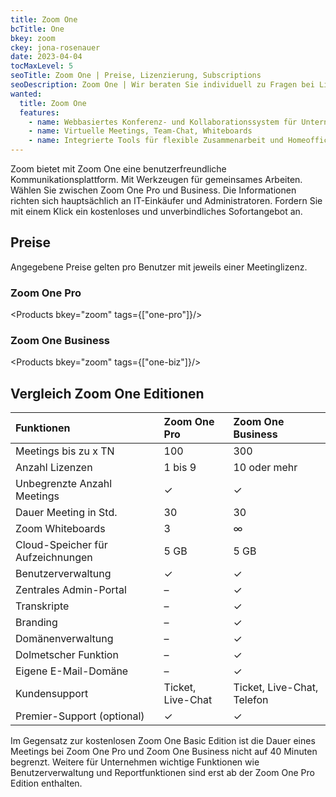 ```yaml
---
title: Zoom One
bcTitle: One
bkey: zoom
ckey: jona-rosenauer
date: 2023-04-04
tocMaxLevel: 5
seoTitle: Zoom One | Preise, Lizenzierung, Subscriptions
seoDescription: Zoom One | Wir beraten Sie individuell zu Fragen bei Lizenzierung und Kosten.
wanted:
  title: Zoom One
  features:
    - name: Webbasiertes Konferenz- und Kollaborationssystem für Unternehmen
    - name: Virtuelle Meetings, Team-Chat, Whiteboards
    - name: Integrierte Tools für flexible Zusammenarbeit und Homeoffice
---
```



<Intro>

  Zoom bietet mit Zoom One eine benutzerfreundliche Kommunikationsplattform.
  Mit Werkzeugen für gemeinsames Arbeiten. Wählen Sie zwischen Zoom One Pro und Business.
  Die Informationen richten sich hauptsächlich an IT-Einkäufer und Administratoren.
  Fordern Sie mit einem Klick ein kostenloses und unverbindliches Sofortangebot an.

</Intro>

<TOC />


## Preise

Angegebene Preise gelten pro Benutzer mit jeweils einer Meetinglizenz.


### Zoom One Pro

<Products bkey="zoom" tags={["one-pro"]}/>


### Zoom One Business

<Products bkey="zoom" tags={["one-biz"]}/>


## Vergleich Zoom One Editionen

| Funktionen | Zoom One Pro | Zoom One Business |
| :--- | :--- | :--- |
| Meetings bis zu x TN | 100 | 300 |
| Anzahl Lizenzen | 1 bis 9 | 10 oder mehr |
| Unbegrenzte Anzahl Meetings| ✓  | ✓  |
| Dauer Meeting in Std. | 30 | 30 |
| Zoom Whiteboards |  3  |  ∞  |
| Cloud-Speicher für Aufzeichnungen | 5 GB | 5 GB |
| Benutzerverwaltung |  ✓  |  ✓  |
| Zentrales Admin-Portal |  –  |  ✓  |
| Transkripte |  –  |  ✓  |
| Branding |  –  |  ✓  |
| Domänenverwaltung |  –  |  ✓  |
| Dolmetscher Funktion |  –  |  ✓  |
| Eigene E-Mail-Domäne |  –  |  ✓  |
| Kundensupport | Ticket, Live-Chat | Ticket, Live-Chat, Telefon |
| Premier-Support (optional) | ✓  | ✓  |

Im Gegensatz zur kostenlosen Zoom One Basic Edition ist die Dauer eines Meetings bei Zoom One Pro und Zoom One Business nicht auf 40 Minuten begrenzt.
Weitere für Unternehmen wichtige Funktionen wie Benutzerverwaltung und Reportfunktionen sind erst ab der Zoom One Pro Edition enthalten.



